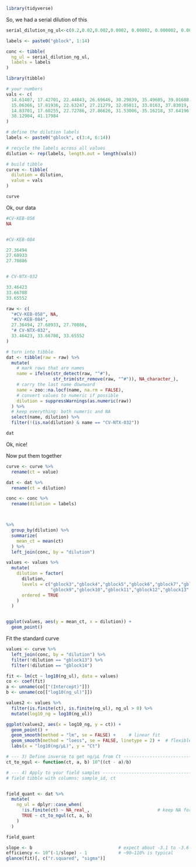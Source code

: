 ```r
library(tidyverse)
```

So, we had a serial dilution of this

```r
serial_dilution_ng_ul<-c(0.2,0.02,0.002,0.0002, 0.00002, 0.000002, 0.0000002, 0.00000002, 0.000000002,2E-10,2E-11,2E-12,2E-13,2E-14)

labels <- paste0("gblock", 1:14)

conc <- tibble(
  ng_ul = serial_dilution_ng_ul,
  labels = labels
)
```

```r
library(tibble)

# your numbers
vals <- c(
  14.61407, 17.42701, 22.44843, 26.69646, 30.29839, 35.49605, 39.01688, 41.32988, 40.89827, NA, NA,
  15.06366, 17.81936, 22.63247, 27.21279, 32.05811, 33.0163, 37.83019, 42.08134, 40.68962, NA, NA,
  14.83701, 17.60255, 22.72786, 27.86626, 31.53006, 35.16218, 37.64196, 43.02563, 40.73992, 
  38.12904, 41.17984
)

# define the dilution labels
labels <- paste0("gblock", c(3:4, 6:14))

# recycle the labels across all values
dilution <- rep(labels, length.out = length(vals))

# build tibble
curve <- tibble(
  dilution = dilution,
  value = vals
)

curve

```


Ok, our data 

```r
#CV-KEB-058
NA


#CV-KEB-084

27.36494
27.68933
27.70886


# CV-NTX-032

33.46423
33.66708
33.65552

```

```r
raw <- c(
  "#CV-KEB-058", NA,
  "#CV-KEB-084",
  27.36494, 27.68933, 27.70886,
  "# CV-NTX-032",
  33.46423, 33.66708, 33.65552
)

# turn into tibble
dat <- tibble(raw = raw) %>%
  mutate(
    # mark rows that are names
    name = ifelse(str_detect(raw, "^#"),
                  str_trim(str_remove(raw, "^#")), NA_character_),
    # carry the last name downward
    name = zoo::na.locf(name, na.rm = FALSE),
    # convert values to numeric if possible
    dilution = suppressWarnings(as.numeric(raw))
  ) %>%
  # keep everything: both numeric and NA
  select(name, dilution) %>%
  filter(!(is.na(dilution) & name == "CV-NTX-032"))

dat
```


Ok, nice!

Now put them together

```r
curve <- curve %>%
  rename(ct = value)

dat <- dat %>%
  rename(ct = dilution)

conc <- conc %>%
  rename(dilution = labels)



%>%
  group_by(dilution) %>%
  summarize(
    mean_ct = mean(ct)
  ) %>%
  left_join(conc, by = "dilution")
```

```r
values <- values %>%
  mutate(
    dilution = factor(
      dilution,
      levels = c("gblock3","gblock4","gblock5","gblock6","gblock7","gblock8",
                 "gblock9","gblock10","gblock11","gblock12","gblock13","gblock14"),
      ordered = TRUE
    )
  )


ggplot(values, aes(y = mean_ct, x = dilution)) + 
  geom_point()
```

Fit the standard curve

```r
values <- curve %>%
  left_join(conc, by = "dilution") %>%
  filter(!dilution == "gblock13") %>%
  filter(!dilution == "gblock14")
```

```r
fit <- lm(ct ~ log10(ng_ul), data = values)
co <- coef(fit)
a <- unname(co[["(Intercept)"]])
b <- unname(co[["log10(ng_ul)"]])
```

```r
values2 <- values %>%
  filter(is.finite(ct), is.finite(ng_ul), ng_ul > 0) %>%
  mutate(log10_ng = log10(ng_ul))

ggplot(values2, aes(x = log10_ng, y = ct)) +
  geom_point() +
  geom_smooth(method = "lm", se = FALSE) +     # linear fit
  geom_smooth(method = "loess", se = FALSE, linetype = 2) +  # flexible curve
  labs(x = "log10(ng/µL)", y = "Ct")
```

```r
# --- 3) Define inverse to get ng/µL from Ct ----------------------------------
ct_to_ngul <- function(ct, a, b) 10^((ct - a)/b)

# --- 4) Apply to your field samples ------------------------------------------
# field tibble with columns: sample_id, ct


field_quant <- dat %>%
  mutate(
    ng_ul = dplyr::case_when(
      !is.finite(ct) ~ NA_real_,                          # keep NA for undetermined
      TRUE ~ ct_to_ngul(ct, a, b)
    )
  )

field_quant
```


```r
slope <- b                                 # expect about -3.1 to -3.6 for good assays
efficiency <- 10^(-1/slope) - 1            # ~90–110% is typical
glance(fit)[, c("r.squared", "sigma")]
```

